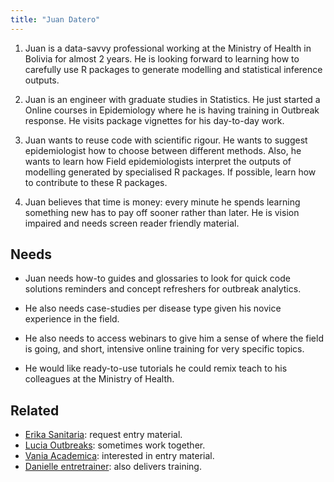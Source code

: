 ```yaml
---
title: "Juan Datero"
---
```


1.  Juan is a data-savvy professional working at the Ministry of Health in Bolivia for almost 2 years. He is looking forward to learning how to carefully use R packages to generate modelling and statistical inference outputs.

2.  Juan is an engineer with graduate studies in Statistics. He just started a Online courses in Epidemiology where he is having training in Outbreak response. He visits package vignettes for his day-to-day work.

3.  Juan wants to reuse code with scientific rigour. He wants to suggest epidemiologist how to choose between different methods. Also, he wants to learn how Field epidemiologists interpret the outputs of modelling generated by specialised R packages. If possible, learn how to contribute to these R packages.

4.  Juan believes that time is money: every minute he spends learning something new has to pay off sooner rather than later. He is vision impaired and needs screen reader friendly material.

## Needs

- Juan needs how-to guides and glossaries to look for quick code solutions reminders and concept refreshers for outbreak analytics. 

- He also needs case-studies per disease type given his novice experience in the field. 

- He also needs to access webinars to give him a sense of where the field is going, and short, intensive online training for very specific topics.

- He would like ready-to-use tutorials he could remix teach to his colleagues at the Ministry of Health.

## Related

-   [Erika Sanitaria](erika-sanitaria.qmd): request entry material.
-   [Lucia Outbreaks](lucia-outbreaks.qmd): sometimes work together.
-   [Vania Academica](vania-academica.qmd): interested in entry material.
-   [Danielle entretrainer](danielle-entretrainer.qmd): also delivers training.